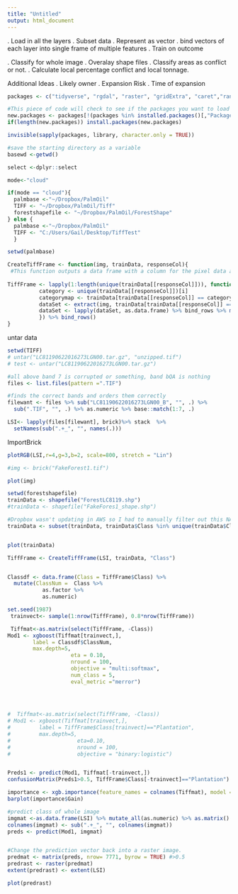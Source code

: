 ```yaml
---
title: "Untitled"
output: html_document
---
```



. Load in all the layers
. Subset data
. Represent as vector
. bind vectors of each layer into single frame of multiple features
. Train on outcome

. Classify for whole image
. Overalay shape files
. Classify areas as conflict or not.
. Calculate local percentage conflict and local tonnage.

Additional Ideas
. Likely owner
. Expansion Risk
. Time of expansion



```r
packages <- c("tidyverse", "rgdal", "raster", "gridExtra", "caret","randomForest","xgboost", "e1071", "snow")

#This piece of code will check to see if the packages you want to load are installed if they aren't it will install them
new.packages <- packages[!(packages %in% installed.packages()[,"Package"])]
if(length(new.packages)) install.packages(new.packages)

invisible(sapply(packages, library, character.only = TRUE))

#save the starting directory as a variable
basewd <-getwd()

select <-dplyr::select

mode<-"cloud"

if(mode == "cloud"){
  palmbase <-"~/Dropbox/PalmOil"
  TIFF <- "~/Dropbox/PalmOil/Tiff"
  forestshapefile <- "~/Dropbox/PalmOil/ForestShape"
} else {
  palmbase <-"~/Dropbox/PalmOil"
  TIFF <- "C:/Users/Gail/Desktop/TiffTest"
  }

setwd(palmbase)
```


```r
CreateTiffFrame <- function(img, trainData, responseCol){
 #This function outputs a data frame with a column for the pixel data and a column for the output variable, for a stacked raster it will include a column for each band
  
TiffFrame <- lapply(1:length(unique(trainData[[responseCol]])), function(i){    
          category <- unique(trainData[[responseCol]])[i]
          categorymap <- trainData[trainData[[responseCol]] == category,]
          dataSet <- extract(img, trainData[trainData[[responseCol]] == category,] )
          dataSet <- lapply(dataSet, as.data.frame) %>% bind_rows %>% mutate( Class = category)
          }) %>% bind_rows()
}
```


untar data
```r
setwd(TIFF)
# untar("LC81190622016273LGN00.tar.gz", "unzipped.tif")
# test <- untar("LC81190622016273LGN00.tar.gz")

#all above band 7 is corrupted or something, band bQA is nothing 
files <- list.files(pattern =".TIF")

#finds the correct bands and orders them correctly
filewant <- files %>% sub("LC81190622016273LGN00_B", "", .) %>% 
  sub(".TIF", "", .) %>% as.numeric %>% base::match(1:7, .)

LSI<- lapply(files[filewant], brick)%>% stack  %>%
  setNames(sub(".+_", "", names(.))) 
```



ImportBrick
```r

plotRGB(LSI,r=4,g=3,b=2, scale=800, stretch = "Lin")

#img <- brick("FakeForest1.tif")

plot(img)

setwd(forestshapefile)
trainData <- shapefile("ForestLC8119.shp")
#trainData <- shapefile("FakeFores1_shape.shp")

#Dropbox wasn't updating in AWS so I had to manually filter out this NA
trainData <- subset(trainData, trainData$Class %in% unique(trainData$Class)[-6])


plot(trainData)
```

```r

TiffFrame <- CreateTiffFrame(LSI, trainData, "Class")


Classdf <- data.frame(Class = TiffFrame$Class) %>% 
  mutate(ClassNum =  Class %>% 
           as.factor %>% 
           as.numeric)

set.seed(1987)
 trainvect<- sample(1:nrow(TiffFrame), 0.8*nrow(TiffFrame))

 Tiffmat<-as.matrix(select(TiffFrame, -Class))
Mod1 <- xgboost(Tiffmat[trainvect,],
        label = Classdf$ClassNum,
        max.depth=5,
                    eta = 0.10,
                    nround = 100,
                    objective = "multi:softmax",
                    num_class = 5,
                    eval_metric ="merror")

 
 
 
#  Tiffmat<-as.matrix(select(TiffFrame, -Class))
# Mod1 <- xgboost(Tiffmat[trainvect,],
#         label = TiffFrame$Class[trainvect]=="Plantation",
#         max.depth=5, 
#                     eta=0.10,
#                     nround = 100, 
#                     objective = "binary:logistic")


Preds1 <- predict(Mod1, Tiffmat[-trainvect,])
confusionMatrix(Preds1>0.5, TiffFrame$Class[-trainvect]=="Plantation")

importance <- xgb.importance(feature_names = colnames(Tiffmat), model = Mod1)
barplot(importance$Gain)
```



```r

#predict class of whole image
imgmat <-as.data.frame(LSI) %>% mutate_all(as.numeric) %>% as.matrix()
colnames(imgmat) <- sub(".+_", "", colnames(imgmat))
preds <- predict(Mod1, imgmat)


#Change the prediction vector back into a raster image.
predmat <- matrix(preds, nrow= 7771, byrow = TRUE) #>0.5
predrast <- raster(predmat)
extent(predrast) <- extent(LSI)

plot(predrast)

```

